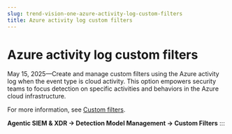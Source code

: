 ```yaml
---
slug: trend-vision-one-azure-activity-log-custom-filters
title: Azure activity log custom filters
---
```

# Azure activity log custom filters

May 15, 2025—Create and manage custom filters using the Azure activity log when the event type is cloud activity. This option empowers security teams to focus detection on specific activities and behaviors in the Azure cloud infrastructure.

For more information, see [Custom filters](custom-filters.mdx).

**Agentic SIEM & XDR → Detection Model Management → Custom Filters**
:::
